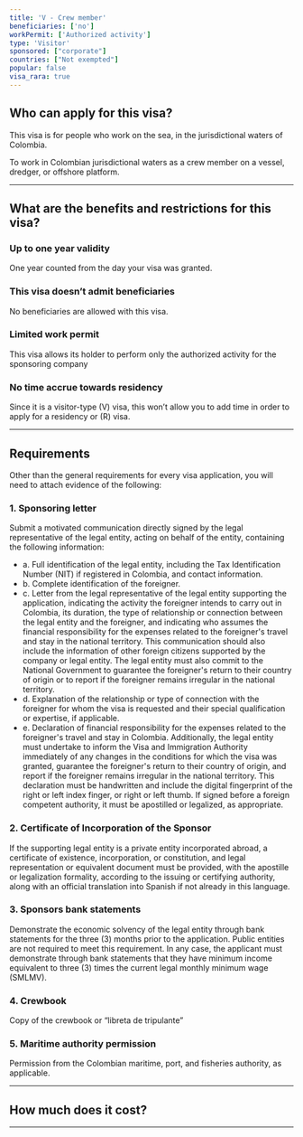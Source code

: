 ```yaml
---
title: 'V - Crew member'
beneficiaries: ['no']
workPermit: ['Authorized activity']
type: 'Visitor'
sponsored: ["corporate"]
countries: ["Not exempted"]
popular: false
visa_rara: true
---
```


## Who can apply for this visa?

This visa is for people who work on the sea, in the jurisdictional waters of Colombia.

To work in Colombian jurisdictional waters as a crew member on a vessel, dredger, or offshore platform.

---

## What are the benefits and restrictions for this visa?

### **Up to one year validity**

One year counted from the day your visa was granted.

### **This visa doesn’t admit beneficiaries**

No beneficiaries are allowed with this visa.

### **Limited work permit**

This visa allows its holder to perform only the authorized activity for the sponsoring company

### **No time accrue towards residency**

Since it is a visitor-type (V) visa, this won’t allow you to add time in order to apply for a residency or (R) visa.

---

## Requirements

Other than the general requirements for every visa application, you will need to attach evidence of the following:

### 1. Sponsoring letter

Submit a motivated communication directly signed by the legal representative of the legal entity, acting on behalf of the entity, containing the following information:

- a. Full identification of the legal entity, including the Tax Identification Number (NIT) if registered in Colombia, and contact information.
- b. Complete identification of the foreigner.
- c. Letter from the legal representative of the legal entity supporting the application, indicating the activity the foreigner intends to carry out in Colombia, its duration, the type of relationship or connection between the legal entity and the foreigner, and indicating who assumes the financial responsibility for the expenses related to the foreigner's travel and stay in the national territory. This communication should also include the information of other foreign citizens supported by the company or legal entity. The legal entity must also commit to the National Government to guarantee the foreigner's return to their country of origin or to report if the foreigner remains irregular in the national territory.
- d. Explanation of the relationship or type of connection with the foreigner for whom the visa is requested and their special qualification or expertise, if applicable.
- e. Declaration of financial responsibility for the expenses related to the foreigner's travel and stay in Colombia. Additionally, the legal entity must undertake to inform the Visa and Immigration Authority immediately of any changes in the conditions for which the visa was granted, guarantee the foreigner's return to their country of origin, and report if the foreigner remains irregular in the national territory. This declaration must be handwritten and include the digital fingerprint of the right or left index finger, or right or left thumb. If signed before a foreign competent authority, it must be apostilled or legalized, as appropriate.

### 2. Certificate of Incorporation of the Sponsor

If the supporting legal entity is a private entity incorporated abroad, a certificate of existence, incorporation, or constitution, and legal representation or equivalent document must be provided, with the apostille or legalization formality, according to the issuing or certifying authority, along with an official translation into Spanish if not already in this language.

### 3. Sponsors bank statements

Demonstrate the economic solvency of the legal entity through bank statements for the three (3) months prior to the application. Public entities are not required to meet this requirement. In any case, the applicant must demonstrate through bank statements that they have minimum income equivalent to three (3) times the current legal monthly minimum wage (SMLMV).

### **4. Crewbook**

Copy of the crewbook or “libreta de tripulante”

### 5. Maritime authority permission

Permission from the Colombian maritime, port, and fisheries authority, as applicable.

---
## How much does it cost?

<VisaCosts
    studyFees="54"
    issuanceFees="177"
    apostille={false}
    translation={false}
/>

---